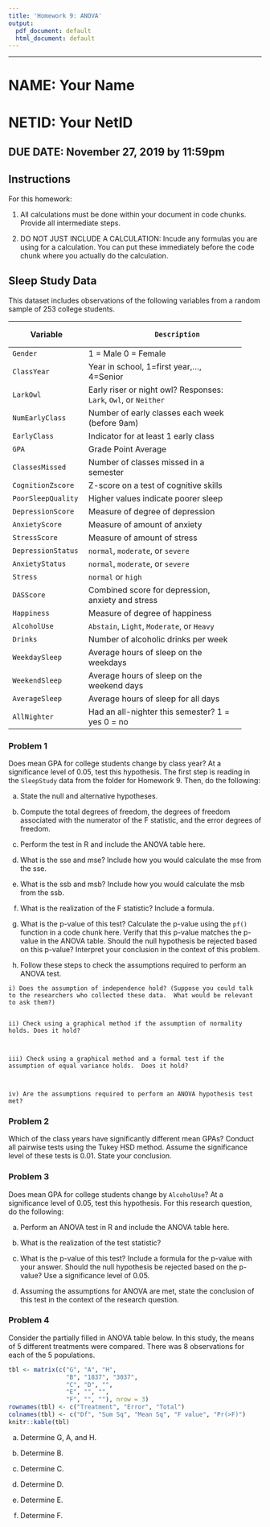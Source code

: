 ```yaml
---
title: 'Homework 9: ANOVA'
output:
  pdf_document: default
  html_document: default
---
```

  
----

# NAME: Your Name 
# NETID: Your NetID 
**DUE DATE: November 27, 2019 by 11:59pm**  
----

## Instructions

For this homework:

1. All calculations must be done within your document in code chunks.  Provide all intermediate steps.

2. DO NOT JUST INCLUDE A CALCULATION:  Incude any formulas you are using for a calculation.  You can put these immediately before the code chunk where you actually do the calculation.
    
## Sleep Study Data

This dataset includes observations of the following variables from a random sample of 253 college students.

+------------------+----------------------------------------------+
|   Variable       |            Description                       |
+==================+==============================================+
|   `Gender`       |  1 = Male 0 = Female                         |
+------------------+----------------------------------------------+
|  `ClassYear`     |  Year in school, 1=first year,..., 4=Senior  |
+------------------+----------------------------------------------+
| `LarkOwl`        |  Early riser or night owl?                   |
|                  |  Responses: `Lark`, `Owl`, or `Neither`      |                   
+------------------+----------------------------------------------+
|`NumEarlyClass`   |  Number of early classes each week           |
|                  |  (before 9am)                                |                   
+------------------+----------------------------------------------+
|  `EarlyClass`    |  Indicator for at least 1 early class        |
+------------------+----------------------------------------------+
| `GPA`            |  Grade Point Average                         |                  
+------------------+----------------------------------------------+
|  `ClassesMissed` |  Number of classes missed in a semester      |
+------------------+----------------------------------------------+
|`CognitionZscore` |  Z-score on a test of cognitive skills       |
+------------------+----------------------------------------------+
|`PoorSleepQuality`|  Higher values indicate poorer sleep         |
+------------------+----------------------------------------------+
| `DepressionScore`|  Measure of degree of depression             |
+------------------+----------------------------------------------+
| `AnxietyScore`   |  Measure of amount of anxiety                |
+------------------+----------------------------------------------+
|  `StressScore`   |  Measure of amount of stress                 |
+------------------+----------------------------------------------+
|`DepressionStatus`|  `normal`, `moderate`, or `severe`           |
+------------------+----------------------------------------------+
| `AnxietyStatus`  |  `normal`, `moderate`, or `severe`           |   
+------------------+----------------------------------------------+
|  `Stress`        |  `normal` or `high`                          |
+------------------+----------------------------------------------+
|  `DASScore`      |  Combined score for depression, anxiety      |
|                  |        and stress                            |                 
+------------------+----------------------------------------------+
|  `Happiness`     |  Measure of degree of happiness              |
+------------------+----------------------------------------------+
|  `AlcoholUse`    |  `Abstain`, `Light`, `Moderate`, or `Heavy`  |
+------------------+----------------------------------------------+
|  `Drinks`        |  Number of alcoholic drinks per week         |
+------------------+----------------------------------------------+
| `WeekdaySleep`   | Average hours of sleep on the weekdays       |
+------------------+----------------------------------------------+
| `WeekendSleep`   | Average hours of sleep on the weekend days   |
+------------------+----------------------------------------------+
| `AverageSleep`   | Average hours of sleep for all days          |
+------------------+----------------------------------------------+
| `AllNighter`     | Had an all-nighter this semester?            |
|                  | 1 = yes 0 = no                               |
+------------------+----------------------------------------------+


### Problem 1

Does mean GPA for college students change by class year?  At a significance level of 0.05, test this hypothesis.  The first step is reading in the `SleepStudy` data from the folder for Homework 9.  Then, do the following:


  a) State the null and alternative hypotheses.
  
 
  
  
  b) Compute the total degrees of freedom, the degrees of freedom associated with the numerator of the F statistic, and the error degrees of freedom.
  
 
  
  c) Perform the test in R and include the ANOVA table here.
  

  
  d) What is the sse and mse?  Include how you would calculate the mse from the sse.
  

  
  
  e) What is the ssb and msb? Include how you would calculate the msb from the ssb.
  
 
  
  
  f) What is the realization of the F statistic?  Include a formula.
  
  
  g) What is the p-value of this test?  Calculate the p-value using the `pf()` function in a code chunk here. Verify that this p-value matches the p-value in the ANOVA table.  Should the null hypothesis be rejected based on this p-value? Interpret your conclusion in the context of this problem.



  h) Follow these steps to check the assumptions required to perform an ANOVA test.  
  
    i) Does the assumption of independence hold? (Suppose you could talk to the researchers who collected these data.  What would be relevant to ask them?)


    ii) Check using a graphical method if the assumption of normality holds. Does it hold?



    iii) Check using a graphical method and a formal test if the assumption of equal variance holds.  Does it hold?



    iv) Are the assumptions required to perform an ANOVA hypothesis test met?



### Problem 2

Which of the class years have significantly different mean GPAs?  Conduct all pairwise tests using the Tukey HSD method.  Assume the significance level of these tests is 0.01.  State your conclusion.


### Problem 3  

Does mean GPA for college students change by `AlcoholUse`?  At a significance level of 0.05, test this hypothesis.  For this research question, do the following:

  a) Perform an ANOVA test in R and include the ANOVA table here.

  
  
  b) What is the realization of the test statistic?
  

  
  c) What is the p-value of this test?  Include a formula for the p-value with your answer.  Should the null hypothesis be rejected based on the p-value?  Use a significance level of 0.05.
  

  d) Assuming the assumptions for ANOVA are met, state the conclusion of this test in the context of the research question.
  


### Problem 4

Consider the partially filled in ANOVA table below.  In this study, the means of 5 different treatments were compared.  There was 8 observations for each of the 5 populations.


```r
tbl <- matrix(c("G", "A", "H",
                "B", "1837", "3037",
                "C", "D", "",
                "E", "", "",
                "F", "", ""), nrow = 3)
rownames(tbl) <- c("Treatment", "Error", "Total")
colnames(tbl) <- c("Df", "Sum Sq", "Mean Sq", "F value", "Pr(>F)")
knitr::kable(tbl)
```


  a) Determine G, A, and H. 
  
  b) Determine B. 
  
  c) Determine C. 
  
  d) Determine D. 
  
  e) Determine E. 
  
  f) Determine F. 
  

 